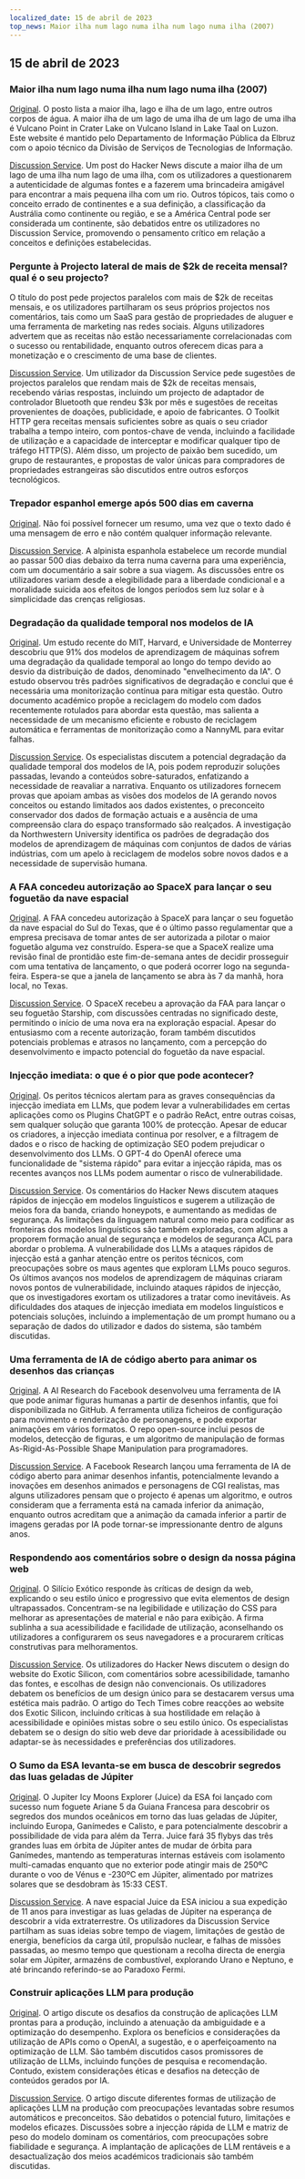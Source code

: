 ```yaml
---
localized_date: 15 de abril de 2023
top_news: Maior ilha num lago numa ilha num lago numa ilha (2007)
---
```




<CallToAction />

<Steps>

## 15 de abril de 2023

### Maior ilha num lago numa ilha num lago numa ilha (2007)

[Original](https://www.elbruz.org/special-projects/islands-and-lakes/).
O posto lista a maior ilha, lago e ilha de um lago, entre outros corpos de água. A maior ilha de um lago de uma ilha de um lago de uma ilha é Vulcano Point in Crater Lake on Vulcano Island in Lake Taal on Luzon. Este website é mantido pelo Departamento de Informação Pública da Elbruz com o apoio técnico da Divisão de Serviços de Tecnologias de Informação.

[Discussion Service](http://news.ycombinator.com/item?id=35567026).
Um post do Hacker News discute a maior ilha de um lago de uma ilha num lago de uma ilha, com os utilizadores a questionarem a autenticidade de algumas fontes e a fazerem uma brincadeira amigável para encontrar a mais pequena ilha com um rio. Outros tópicos, tais como o conceito errado de continentes e a sua definição, a classificação da Austrália como continente ou região, e se a América Central pode ser considerada um continente, são debatidos entre os utilizadores no Discussion Service, promovendo o pensamento crítico em relação a conceitos e definições estabelecidas.

### Pergunte à Projecto lateral de mais de $2k de receita mensal? qual é o seu projecto?

O título do post pede projectos paralelos com mais de $2k de receitas mensais, e os utilizadores partilharam os seus próprios projectos nos comentários, tais como um SaaS para gestão de propriedades de aluguer e uma ferramenta de marketing nas redes sociais. Alguns utilizadores advertem que as receitas não estão necessariamente correlacionadas com o sucesso ou rentabilidade, enquanto outros oferecem dicas para a monetização e o crescimento de uma base de clientes.

[Discussion Service](http://news.ycombinator.com/item?id=35567822).
Um utilizador da Discussion Service pede sugestões de projectos paralelos que rendam mais de $2k de receitas mensais, recebendo várias respostas, incluindo um projecto de adaptador de controlador Bluetooth que rendeu $3k por mês e sugestões de receitas provenientes de doações, publicidade, e apoio de fabricantes. O Toolkit HTTP gera receitas mensais suficientes sobre as quais o seu criador trabalha a tempo inteiro, com pontos-chave de venda, incluindo a facilidade de utilização e a capacidade de interceptar e modificar qualquer tipo de tráfego HTTP(S). Além disso, um projecto de paixão bem sucedido, um grupo de restaurantes, e propostas de valor únicas para compradores de propriedades estrangeiras são discutidos entre outros esforços tecnológicos.

### Trepador espanhol emerge após 500 dias em caverna

[Original](https://www.cbc.ca/news/world/spain-cave-500-days-beatriz-flamini-1.6810428).
Não foi possível fornecer um resumo, uma vez que o texto dado é uma mensagem de erro e não contém qualquer informação relevante.

[Discussion Service](http://news.ycombinator.com/item?id=35571481).
A alpinista espanhola estabelece um recorde mundial ao passar 500 dias debaixo da terra numa caverna para uma experiência, com um documentário a sair sobre a sua viagem. As discussões entre os utilizadores variam desde a elegibilidade para a liberdade condicional e a moralidade suicida aos efeitos de longos períodos sem luz solar e à simplicidade das crenças religiosas.

### Degradação da qualidade temporal nos modelos de IA

[Original](https://www.nannyml.com/blog/91-of-ml-perfomance-degrade-in-time).
Um estudo recente do MIT, Harvard, e Universidade de Monterrey descobriu que 91% dos modelos de aprendizagem de máquinas sofrem uma degradação da qualidade temporal ao longo do tempo devido ao desvio da distribuição de dados, denominado "envelhecimento da IA". O estudo observou três padrões significativos de degradação e conclui que é necessária uma monitorização contínua para mitigar esta questão. Outro documento académico propõe a reciclagem do modelo com dados recentemente rotulados para abordar esta questão, mas salienta a necessidade de um mecanismo eficiente e robusto de reciclagem automática e ferramentas de monitorização como a NannyML para evitar falhas.

[Discussion Service](http://news.ycombinator.com/item?id=35566145).
Os especialistas discutem a potencial degradação da qualidade temporal dos modelos de IA, pois podem reproduzir soluções passadas, levando a conteúdos sobre-saturados, enfatizando a necessidade de reavaliar a narrativa. Enquanto os utilizadores fornecem provas que apoiam ambas as visões dos modelos de IA gerando novos conceitos ou estando limitados aos dados existentes, o preconceito conservador dos dados de formação actuais e a ausência de uma compreensão clara do espaço transformado são realçados. A investigação da Northwestern University identifica os padrões de degradação dos modelos de aprendizagem de máquinas com conjuntos de dados de várias indústrias, com um apelo à reciclagem de modelos sobre novos dados e a necessidade de supervisão humana.

### A FAA concedeu autorização ao SpaceX para lançar o seu foguetão da nave espacial

[Original](https://arstechnica.com/science/2023/04/green-light-go-spacex-receives-a-launch-license-from-the-faa-for-starship/).
A FAA concedeu autorização à SpaceX para lançar o seu foguetão da nave espacial do Sul do Texas, que é o último passo regulamentar que a empresa precisava de tomar antes de ser autorizada a pilotar o maior foguetão alguma vez construído. Espera-se que a SpaceX realize uma revisão final de prontidão este fim-de-semana antes de decidir prosseguir com uma tentativa de lançamento, o que poderá ocorrer logo na segunda-feira. Espera-se que a janela de lançamento se abra às 7 da manhã, hora local, no Texas.

[Discussion Service](http://news.ycombinator.com/item?id=35575298).
O SpaceX recebeu a aprovação da FAA para lançar o seu foguetão Starship, com discussões centradas no significado deste, permitindo o início de uma nova era na exploração espacial. Apesar do entusiasmo com a recente autorização, foram também discutidos potenciais problemas e atrasos no lançamento, com a percepção do desenvolvimento e impacto potencial do foguetão da nave espacial.

### Injecção imediata: o que é o pior que pode acontecer?

[Original](https://simonwillison.net/2023/Apr/14/worst-that-can-happen/).
Os peritos técnicos alertam para as graves consequências da injecção imediata em LLMs, que podem levar a vulnerabilidades em certas aplicações como os Plugins ChatGPT e o padrão ReAct, entre outras coisas, sem qualquer solução que garanta 100% de protecção. Apesar de educar os criadores, a injecção imediata continua por resolver, e a filtragem de dados e o risco de hacking de optimização SEO podem prejudicar o desenvolvimento dos LLMs. O GPT-4 do OpenAI oferece uma funcionalidade de "sistema rápido" para evitar a injecção rápida, mas os recentes avanços nos LLMs podem aumentar o risco de vulnerabilidade.

[Discussion Service](http://news.ycombinator.com/item?id=35572290).
Os comentários do Hacker News discutem ataques rápidos de injecção em modelos linguísticos e sugerem a utilização de meios fora da banda, criando honeypots, e aumentando as medidas de segurança. As limitações da linguagem natural como meio para codificar as fronteiras dos modelos linguísticos são também exploradas, com alguns a proporem formação anual de segurança e modelos de segurança ACL para abordar o problema. A vulnerabilidade dos LLMs a ataques rápidos de injecção está a ganhar atenção entre os peritos técnicos, com preocupações sobre os maus agentes que exploram LLMs pouco seguros. Os últimos avanços nos modelos de aprendizagem de máquinas criaram novos pontos de vulnerabilidade, incluindo ataques rápidos de injecção, que os investigadores exortam os utilizadores a tratar como inevitáveis. As dificuldades dos ataques de injecção imediata em modelos linguísticos e potenciais soluções, incluindo a implementação de um prompt humano ou a separação de dados do utilizador e dados do sistema, são também discutidas.

### Uma ferramenta de IA de código aberto para animar os desenhos das crianças

[Original](https://github.com/facebookresearch/AnimatedDrawings).
A AI Research do Facebook desenvolveu uma ferramenta de IA que pode animar figuras humanas a partir de desenhos infantis, que foi disponibilizada no GitHub. A ferramenta utiliza ficheiros de configuração para movimento e renderização de personagens, e pode exportar animações em vários formatos. O repo open-source inclui pesos de modelos, detecção de figuras, e um algoritmo de manipulação de formas As-Rigid-As-Possible Shape Manipulation para programadores.

[Discussion Service](http://news.ycombinator.com/item?id=35565681).
A Facebook Research lançou uma ferramenta de IA de código aberto para animar desenhos infantis, potencialmente levando a inovações em desenhos animados e personagens de CGI realistas, mas alguns utilizadores pensam que o projecto é apenas um algoritmo, e outros consideram que a ferramenta está na camada inferior da animação, enquanto outros acreditam que a animação da camada inferior a partir de imagens geradas por IA pode tornar-se impressionante dentro de alguns anos.

### Respondendo aos comentários sobre o design da nossa página web

[Original](https://research.exoticsilicon.com/articles/replying_to_comments).
O Silício Exótico responde às críticas de design da web, explicando o seu estilo único e progressivo que evita elementos de design ultrapassados. Concentram-se na legibilidade e utilização do CSS para melhorar as apresentações de material e não para exibição. A firma sublinha a sua acessibilidade e facilidade de utilização, aconselhando os utilizadores a configurarem os seus navegadores e a procurarem críticas construtivas para melhoramentos.

[Discussion Service](http://news.ycombinator.com/item?id=35567285).
Os utilizadores do Hacker News discutem o design do website do Exotic Silicon, com comentários sobre acessibilidade, tamanho das fontes, e escolhas de design não convencionais. Os utilizadores debatem os benefícios de um design único para se destacarem versus uma estética mais padrão. O artigo do Tech Times cobre reacções ao website dos Exotic Silicon, incluindo críticas à sua hostilidade em relação à acessibilidade e opiniões mistas sobre o seu estilo único. Os especialistas debatem se o design do sítio web deve dar prioridade à acessibilidade ou adaptar-se às necessidades e preferências dos utilizadores.

### O Sumo da ESA levanta-se em busca de descobrir segredos das luas geladas de Júpiter

[Original](https://www.esa.int/Science_Exploration/Space_Science/Juice/ESA_s_Juice_lifts_off_on_quest_to_discover_secrets_of_Jupiter_s_icy_moons).
O Jupiter Icy Moons Explorer (Juice) da ESA foi lançado com sucesso num foguete Ariane 5 da Guiana Francesa para descobrir os segredos dos mundos oceânicos em torno das luas geladas de Júpiter, incluindo Europa, Ganímedes e Calisto, e para potencialmente descobrir a possibilidade de vida para além da Terra. Juice fará 35 flybys das três grandes luas em órbita de Júpiter antes de mudar de órbita para Ganímedes, mantendo as temperaturas internas estáveis com isolamento multi-camadas enquanto que no exterior pode atingir mais de 250ºC durante o voo de Vénus e -230ºC em Júpiter, alimentado por matrizes solares que se desdobram às 15:33 CEST.

[Discussion Service](http://news.ycombinator.com/item?id=35574177).
A nave espacial Juice da ESA iniciou a sua expedição de 11 anos para investigar as luas geladas de Júpiter na esperança de descobrir a vida extraterrestre. Os utilizadores da Discussion Service partilham as suas ideias sobre tempo de viagem, limitações de gestão de energia, benefícios da carga útil, propulsão nuclear, e falhas de missões passadas, ao mesmo tempo que questionam a recolha directa de energia solar em Júpiter, armazéns de combustível, explorando Urano e Neptuno, e até brincando referindo-se ao Paradoxo Fermi.

### Construir aplicações LLM para produção

[Original](https://huyenchip.com/2023/04/11/llm-engineering.html).
O artigo discute os desafios da construção de aplicações LLM prontas para a produção, incluindo a atenuação da ambiguidade e a optimização do desempenho. Explora os benefícios e considerações da utilização de APIs como o OpenAI, a sugestão, e o aperfeiçoamento na optimização de LLM. São também discutidos casos promissores de utilização de LLMs, incluindo funções de pesquisa e recomendação. Contudo, existem considerações éticas e desafios na detecção de conteúdos gerados por IA.

[Discussion Service](http://news.ycombinator.com/item?id=35565212).
O artigo discute diferentes formas de utilização de aplicações LLM na produção com preocupações levantadas sobre resumos automáticos e preconceitos. São debatidos o potencial futuro, limitações e modelos eficazes. Discussões sobre a injecção rápida de LLM e matriz de peso do modelo dominam os comentários, com preocupações sobre fiabilidade e segurança. A implantação de aplicações de LLM rentáveis e a desactualização dos meios académicos tradicionais são também discutidas.

</Steps>
